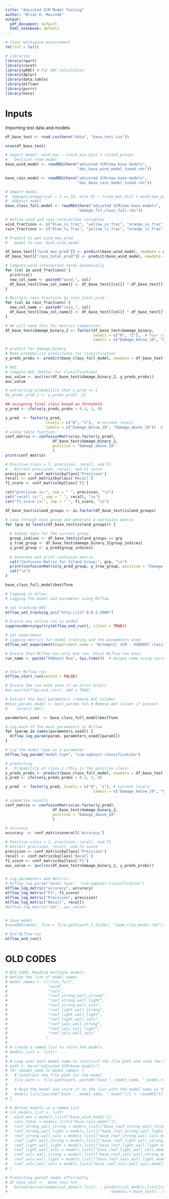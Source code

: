 ```yaml
---
title: "Adjusted SCM Model Testing"
author: "Brian K. Masinde"
output:
  pdf_document: default
  html_notebook: default
---
```


```r
# Clear workspace environment
rm(list = ls())

# Libraries
library(rpart)
library(caret)
library(pROC) # For AUC calculation
library(dplyr)
library(data.table)
library(mlflow)
library(purrr)
library(here)
```

# Inputs
Importing test data and models

```r
df_base_test <- read.csv(here("data", "base_test.csv"))

nrow(df_base_test)
```

```r
# Import model: wind_max ~ track_min_dist + island_groups 
#   Decision tree model
base_wind_model <- readRDS(here("adjusted SCM/new base models", 
                                "dec_base_wind_model_tuned.rds"))

base_rain_model <- readRDS(here("adjusted SCM/new base models", 
                                "dec_base_rain_model_tuned.rds"))

# Import model: 
#  damage(categorical = 1 => 10, else 0) ~ track_min_dist + wind_max_pred...
#  XGBoost model
base_class_full_model <- readRDS(here("adjusted SCM/new base models", 
                                "damage_fit_class_full.rds"))
```


```r
# Define wind and rain interaction variables
wind_fractions <- c("blue_ss_frac", "yellow_ss_frac", "orange_ss_frac", "red_ss_frac")
rain_fractions <- c("blue_ls_frac", "yellow_ls_frac", "orange_ls_frac", "red_ls_frac")

# Predict to get wind_max_pred
#   model to use: base_wind_model

df_base_test[["wind_max_pred"]] <- predict(base_wind_model, newdata = df_base_test)
df_base_test[["rain_total_pred"]] <- predict(base_wind_model, newdata = df_base_test)

# Compute wind interaction terms dynamically
for (col in wind_fractions) {
  print(col)
  new_col_name <- paste0("wind_", col)
  df_base_test[[new_col_name]] <- df_base_test[[col]] * df_base_test[["wind_max_pred"]]
}

# Multiply rain fractions by rain_total_pred
for (col in rain_fractions) {
  new_col_name <- paste0("rain_", col)
  df_base_test[[new_col_name]] <- df_base_test[[col]] * df_base_test[["rain_total_pred"]]
}
```



```r
# We will need this for metrics comparison
df_base_test$damage_binary_2 <- factor(df_base_test$damage_binary,
                                       levels = c("0", "1"),  # Your current levels
                                       labels = c("Damage_below_10", "Damage_above_10"))  # New valid labels
```


```r
# predict for damage_binary
# Make probability predictions for classification
y_preds_probs <- predict(base_class_full_model, newdata = df_base_test, type = "prob")[,2]  # Probability of class 1
```

```r
# AUC
# Compute AUC (better for classification)
auc_value <- auc(roc(df_base_test$damage_binary_2, y_preds_probs))
auc_value
```

```r
# extracting probability that y_pred == 1
#y_preds_prob_1 <- y_preds_prob[ ,2]

## assigning final class based on threshold
y_pred <- ifelse(y_preds_probs > 0.3, 1, 0)

y_pred  <- factor(y_pred, 
                  levels = c("0", "1"),  # current levels
                  labels = c("Damage_below_10", "Damage_above_10"))  # New valid labels
# using table function
conf_matrix <- confusionMatrix(as.factor(y_pred),
                     df_base_test$damage_binary_2,
                     positive = "Damage_above_10"
                     )
print(conf_matrix)

```
```r
# Positive class = 1, precision, recall, and F1
#   Extract precision, recall, and F1 score
precision <- conf_matrix$byClass['Precision']
recall <- conf_matrix$byClass['Recall']
f1_score <- conf_matrix$byClass['F1']

cat("precision is:", sep = " ", precision, "\n")
cat("recall is:", sep = " ", recall, "\n")
cat("f1_score is:", sep = " ", f1_score, "\n")
```

```r
df_base_test$island_groups <- as.factor(df_base_test$island_groups)

# Loop through each group and generate a confusion matrix
for (grp in levels(df_base_test$island_groups)) {
  
  # Subset data for the current group
  group_indices <- df_base_test$island_groups == grp
  y_true_group <- df_base_test$damage_binary_2[group_indices]
  y_pred_group <- y_pred[group_indices]
  
  # Generate and print confusion matrix
  cat("Confusion Matrix for Island Group:", grp, "\n")
  print(confusionMatrix(y_pred_group, y_true_group, positive = "Damage_above_10"))
  cat("\n")
}
```


```r
base_class_full_model$bestTune
```

```r
# logging in mflow:
# Logging the model and parameter using MLflow

# set tracking URI
mlflow_set_tracking_uri("http://127.0.0.1:5000")

# Ensure any active run is ended
suppressWarnings(try(mlflow_end_run(), silent = TRUE))

# set experiment
# Logging metrics for model training and the parameters used
mlflow_set_experiment(experiment_name = "Attempt2: SCM - XGBOOST classification -CV (Test metircs)")

# Ensure that MLflow has only one run. Start MLflow run once.
run_name <- paste("XGBoost Run", Sys.time())  # Unique name using current time


# Start MLflow run
mlflow_start_run(nested = FALSE)

# Ensure the run ends even if an error occurs
#on.exit(mlflow_end_run(), add = TRUE)

# Extract the best parameters (remove AUC column)
#best_params_model <- best_params %>% # Remove AUC column if present
#    select(-AUC)

parameters_used  <- base_class_full_model$bestTune

# Log each of the best parameters in MLflow
for (param in names(parameters_used)) {
  mlflow_log_param(param, parameters_used[[param]])
}

# Log the model type as a parameter
mlflow_log_param("model_type", "scm-xgboost-classification")

# predicting
#   Probability of class 1 (This is the positive class)
y_preds_probs <- predict(base_class_full_model, newdata = df_base_test, type = "prob")[,2]  
y_pred <- ifelse(y_preds_probs > 0.3, 1, 0)

y_pred  <- factor(y_pred, levels = c("0", "1"), # current levels
                                       labels = c("Damage_below_10", "Damage_above_10"))  

# summarize results
conf_matrix <- confusionMatrix(as.factor(y_pred),
                     df_base_test$damage_binary_2,
                     positive = "Damage_above_10"
                     )

# accuracy
accuracy  <- conf_matrix$overall['Accuracy']

# Positive class = 1, precision, recall, and F1
# Extract precision, recall, and F1 score
precision <- conf_matrix$byClass['Precision']
recall <- conf_matrix$byClass['Recall']
f1_score <- conf_matrix$byClass['F1']
auc_value <- auc(roc(df_base_test$damage_binary_2, y_preds_probs))


# Log parameters and metrics
# mlflow_log_param("model_type", "scm-xgboost-classification")
mlflow_log_metric("accuracy", accuracy)
mlflow_log_metric("F1", f1_score)
mlflow_log_metric("Precision", precision)
mlflow_log_metric("Recall", recall)
#mlflow_log_metric("AUC", auc_value)


# Save model
#saveRDS(model, file = file.path(path_2_folder, "spam_clas_model.rds"))

# End MLflow run
mlflow_end_run()
```


# OLD CODES
```r
# OLD CODE: Reading multiple models
# Define the list of model names
# model_names <- c("clas_full",
#                  "wind",
#                  "rain",
#                  "roof_strong_wall_strong",
#                  "roof_strong_wall_light",
#                  "roof_strong_wall_salv",
#                  "roof_light_wall_strong",
#                  "roof_light_wall_light",
#                  "roof_light_wall_salv",
#                  "roof_salv_wall_strong",
#                  "roof_salv_wall_light",
#                  "roof_salv_wall_salv"
#                 )
# 
# # Create a named list to store the models
# models_list <- list()
# 
# # Loop over each model name to construct the file path and read the RDS file
# path <- here("adjusted SCM/base models")
# for (model_name in model_names) {
#   # Construct the file path for the model
#   file_path <- file.path(path, paste0("base_", model_name, "_model.rds"))
# 
#   # Read the model and store it in the list with the model name as the key
#   models_list[[paste0("base_", model_name, "_model")]] <- readRDS(file_path)
# }

# # Define models in a named list
# col_models_list <- list(
#   wind_max = models_list[["base_wind_model"]],
#   rain_total = models_list[["base_rain_model"]],
#   roof_strong_wall_strong = models_list[["base_roof_strong_wall_strong_model"]],
#   roof_strong_wall_light = models_list[["base_roof_strong_wall_light_model"]],
#   roof_strong_wall_salv = models_list[["base_roof_strong_wall_salv_model"]],
#   roof_light_wall_strong = models_list[["base_roof_light_wall_strong_model"]],
#   roof_light_wall_light = models_list[["base_roof_light_wall_light_model"]],
#   roof_light_wall_salv = models_list[["base_roof_light_wall_salv_model"]],
#   roof_salv_wall_strong = models_list[["base_roof_salv_wall_strong_model"]],
#   roof_salv_wall_light = models_list[["base_roof_salv_wall_light_model"]],
#   roof_salv_wall_salv = models_list[["base_roof_salv_wall_salv_model"]]
# )

# Predicting parent nodes efficiently
# df_base_test <-  base_test %>%
#   mutate(across(names(col_models_list), ~ predict(col_models_list[[cur_column()]],
#                                              newdata = base_test), .names = "{.col}_pred"))
```